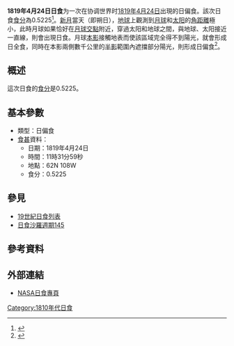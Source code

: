 {{Notability|time=2022-06-30T23:14:05+00:00}}
{{Infobox Solar eclipse
| Year        = 1819
| Month       = 4
| Day         = 24
| Type        = 日偏食
| Image       = SE1819Apr24P.gif
| Image size  = 200px
| Image intro = 1819年4月24日日偏食路徑圖
  <!--   日食資料   -->
| Gamma       = 1.2579
| Mag         = 0.5225
| Saros       = [[日食沙羅週期145|145]]
| Saros total = 
| Saros seq   = 
  <!--     食甚     -->
| Duration    = 
| Location    = 
| Coords      = 
| Width       = 
  <!--   開始時間   -->
| Partial     = 
| Start type  = 
| Centre      = 
| Greatest    = 11:31:59
  <!--     倒數     -->
| hour        = 11
| minute      = 31
| second      = 59
| Duration_s  = 
}}
'''1819年4月24日日食'''为一次在协调世界时[[1819年|1819年]][[4月24日|4月24日]]出現的日偏食。該次日食[[食分|食分]]為0.5225<ref name="nasa_catalog_list">{{cite web |url=http://eclipse.gsfc.nasa.gov/SEcat5/SE1801-1900.html |title=Catalog of Solar Eclipses: 1801 to 1900 |language=en |publisher=[[NASA|NASA]] |accessdate=2009-07-26 |archiveurl=https://web.archive.org/web/20150112204733/http://eclipse.gsfc.nasa.gov/SEcat5/SE1801-1900.html |archivedate=2015-01-12 |deadurl=no }}</ref>。[[新月|新月]]當天（即朔日），[[地球|地球]]上觀測到[[月球|月球]]和[[太阳|太阳]]的[[角距離|角距離]]極小，此時月球如果恰好在[[月球交點|月球交點]]附近，穿過太阳和地球之間，與地球、太阳接近一直線，則會出現日食。月球[[本影|本影]]接觸地表而使該區域完全得不到陽光，就會形成日全食，同時在本影兩側數千公里的[[半影|半影]]範圍內遮擋部分陽光，則形成日偏食<ref name="astron">{{cite web |author=樊忠玉 |title=日（月）食 |url=http://www.astron.ac.cn/bencandy-51-1630-1.htm |publisher=中国天文科普网 |archiveurl=https://web.archive.org/web/20140917080048/http://www.astron.ac.cn/bencandy-51-1630-1.htm |archivedate=2014-09-17 |deadurl=no |date=2010-01-23 |accessdate=2015-08-04 |language=zh-cn }}</ref>。

== 概述 ==
這次日食的[[食分|食分]]是0.5225。

== 基本參數 ==
{{NoteUTC}}
* 類型：日偏食
*[[食甚|食甚]]資料：
** 日期：1819年4月24日
** 時間：11時31分59秒 
** 地點：62N 108W
** 食分：0.5225

== 參見 ==
{{日食主題}}
* [[19世紀日食列表|19世紀日食列表]]
* [[日食沙羅週期145|日食沙羅週期145]]

== 參考資料 ==
{{reflist}}

== 外部連結 ==
* [http://eclipse.gsfc.nasa.gov/solar.html NASA日食專頁]{{Wayback|url=http://eclipse.gsfc.nasa.gov/solar.html |date=20190108200537 }}{{en icon}}

{{日食}}

[[Category:1810年代日食|Category:1810年代日食]]

{{Eclipse-stub}}